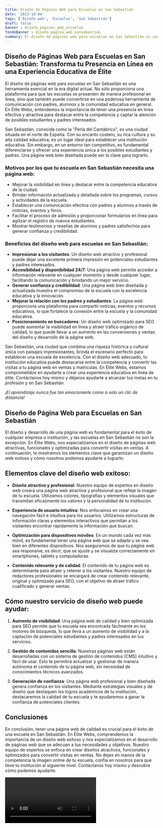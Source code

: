 ```yaml
---
title: Diseño de Páginas Web para Escuelas en San Sebastián
date: '2023-10-04'
tags: ['Diseño web', 'Escuelas', 'San Sebastián']
draft: false
banner : diseño_paginas_web_escuelas
fondoBanner : diseño_pagina_web_sansebastián
summary: El diseño de páginas web para escuelas en San Sebastián es una herramienta esencial en la era digital actual. No sólo proporciona una plataforma para que las escuelas se presenten de manera profesional en línea, sino que también puede convertirse en una poderosa herramienta de comunicación con padres, alumnos y la comunidad educativa en general. En Élite Webs, entendemos la importancia de tener una presencia en línea efectiva y atractiva para destacar entre la competencia y captar la atención de posibles estudiantes y padres interesados.
---
```


## Diseño de Páginas Web para Escuelas en San Sebastián: Transforma tu Presencia en Línea en una Experiencia Educativa de Élite

El diseño de páginas web para escuelas en San Sebastián es una herramienta esencial en la era digital actual. No sólo proporciona una plataforma para que las escuelas se presenten de manera profesional en línea, sino que también puede convertirse en una poderosa herramienta de comunicación con padres, alumnos y la comunidad educativa en general. En Élite Webs, entendemos la importancia de tener una presencia en línea efectiva y atractiva para destacar entre la competencia y captar la atención de posibles estudiantes y padres interesados.

San Sebastián, conocida como la "Perla del Cantábrico", es una ciudad situada en el norte de España. Con su encanto costero, su rica cultura y su alta calidad educativa, es un lugar ideal para establecer una institución educativa. Sin embargo, en un entorno tan competitivo, es fundamental diferenciarse y ofrecer una experiencia única a los posibles estudiantes y padres. Una página web bien diseñada puede ser la clave para lograrlo.

### Motivos por los que tu escuela en San Sebastián necesita una página web:

- Mejorar la visibilidad en línea y destacar entre la competencia educativa de la ciudad.
- Brindar información actualizada y detallada sobre los programas, cursos y actividades de la escuela.
- Establecer una comunicación efectiva con padres y alumnos a través de noticias, eventos y foros.
- Facilitar el proceso de admisión y proporcionar formularios en línea para agilizar el registro de nuevos estudiantes.
- Mostrar testimonios y reseñas de alumnos y padres satisfechos para generar confianza y credibilidad.

### Beneficios del diseño web para escuelas en San Sebastián:

- **Impresionar a los visitantes**: Un diseño web atractivo y profesional puede dejar una excelente primera impresión en potenciales estudiantes y padres interesados.
- **Accesibilidad y disponibilidad 24/7**: Una página web permite acceder a información relevante en cualquier momento y desde cualquier lugar, facilitando la comunicación y brindando un mejor servicio.
- **Generar confianza y credibilidad**: Una página web bien diseñada y actualizada muestra el compromiso de la escuela con la excelencia educativa y la innovación.
- **Mejorar la relación con los padres y estudiantes**: La página web proporciona una plataforma para compartir noticias, eventos y recursos educativos, lo que fortalece la conexión entre la escuela y la comunidad educativa.
- **Posicionamiento en buscadores**: Un diseño web optimizado para SEO puede aumentar la visibilidad en línea y atraer tráfico orgánico de calidad, lo que puede llevar a un aumento en las conversiones y ventas del diseño y desarrollo de la página web.

San Sebastián, una ciudad que combina una riqueza histórica y cultural única con paisajes impresionantes, brinda el escenario perfecto para establecer una escuela de excelencia. Con el diseño web adecuado, tu institución educativa puede destacarse entre la competencia y convertir las visitas a tu página web en ventas y matrículas. En Élite Webs, estamos comprometidos en ayudarte a crear una experiencia educativa en línea de élite. Contáctanos hoy mismo y déjanos ayudarte a alcanzar tus metas en tu profesión y en San Sebastián.

*¡El aprendizaje nunca fue tan emocionante como a solo un clic de distancia!*

<GifSeo />

<Cta />

## Diseño de Página Web para Escuelas en San Sebastián

El diseño y desarrollo de una página web es fundamental para el éxito de cualquier empresa o institución, y las escuelas en San Sebastián no son la excepción. En Élite Webs, nos especializamos en el diseño de páginas web atractivas, funcionales y optimizadas para convertir visitas en ventas. A continuación, te mostramos los elementos clave que garantizan un diseño web exitoso y cómo nosotros podemos ayudarte a lograrlo:

## Elementos clave del diseño web exitoso:

- **Diseño atractivo y profesional**: Nuestro equipo de expertos en diseño web creará una página web atractiva y profesional que refleje la imagen de tu escuela. Utilizamos colores, tipografías y elementos visuales que transmitan eficazmente los valores y la personalidad de tu institución.

- **Experiencia de usuario intuitiva**: Nos enfocamos en crear una navegación fácil e intuitiva para los usuarios. Utilizamos estructuras de información claras y elementos interactivos que permitan a los visitantes encontrar rápidamente la información que buscan.

- **Optimización para dispositivos móviles**: En un mundo cada vez más móvil, es fundamental tener una página web que se adapte y se vea bien en diferentes dispositivos. Nos aseguramos de que tu página web sea responsive, es decir, que se ajuste y se visualize correctamente en smartphones, tablets y computadoras.

- **Contenido relevante y de calidad**: El contenido de tu página web es determinante para atraer y retener a los visitantes. Nuestro equipo de redactores profesionales se encargará de crear contenido relevante, original y optimizado para SEO, con el objetivo de atraer tráfico cualificado y generar ventas.

## Cómo nuestro servicio de diseño web puede ayudar:

1. **Aumento de visibilidad**: Una página web de calidad y bien optimizada para SEO permite que tu escuela sea encontrada fácilmente en los motores de búsqueda, lo que lleva a un aumento de visibilidad y a la captación de potenciales estudiantes y padres interesados en tus servicios.

2. **Gestión de contenidos sencilla**: Nuestras páginas web están desarrolladas con un sistema de gestión de contenidos (CMS) intuitivo y fácil de usar. Esto te permitirá actualizar y gestionar de manera autónoma el contenido de tu página web, sin necesidad de conocimientos técnicos avanzados.

3. **Generación de confianza**: Una página web profesional y bien diseñada genera confianza en los visitantes. Mediante estrategias visuales y de diseño que destaquen los logros académicos de tu institución, destacaremos la calidad de tu escuela y te ayudaremos a ganar la confianza de potenciales clientes.

## Conclusiones

En conclusión, tener una página web de calidad es crucial para el éxito de una escuela en San Sebastián. En Élite Webs, comprendemos la importancia de un diseño web exitoso y nos especializamos en el desarrollo de páginas web que se adecuan a tus necesidades y objetivos. Nuestro equipo de expertos se enfoca en crear diseños atractivos, funcionales y optimizados para convertir visitas en ventas. No dejes en manos de la competencia la imagen online de tu escuela, confía en nosotros para que lleve tu institución al siguiente nivel. Contáctanos hoy mismo y descubre cómo podemos ayudarte.

<Video />

<CtaBot job='Escuelas' city='San Sebastián'/>

<Gmaps query='San Sebastián+españa+maps' />
